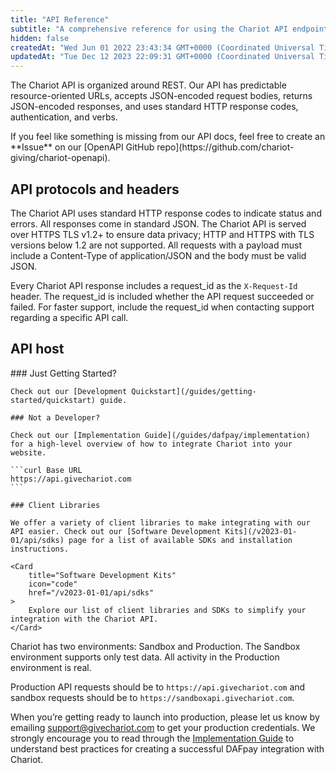 ```yaml
---
title: "API Reference"
subtitle: "A comprehensive reference for using the Chariot API endpoints"
hidden: false
createdAt: "Wed Jun 01 2022 23:43:34 GMT+0000 (Coordinated Universal Time)"
updatedAt: "Tue Dec 12 2023 22:09:31 GMT+0000 (Coordinated Universal Time)"
---
```

The Chariot API is organized around REST. Our API has predictable resource-oriented URLs, accepts JSON-encoded request bodies, returns JSON-encoded responses, and uses standard HTTP response codes, authentication, and verbs.

<Note title="Issues, Ideas or Feedback">
 If you feel like something is missing from our API docs, feel free to create an **Issue** on our [OpenAPI GitHub repo](https://github.com/chariot-giving/chariot-openapi).
</Note>

## API protocols and headers

The Chariot API uses standard HTTP response codes to indicate status and errors.
All responses come in standard JSON. The Chariot API is served over HTTPS TLS v1.2+ to ensure data privacy; HTTP and HTTPS with TLS versions below 1.2 are not supported.
All requests with a payload must include a Content-Type of application/JSON and the body must be valid JSON.

Every Chariot API response includes a request_id as the `X-Request-Id` header.
The request_id is included whether the API request succeeded or failed.
For faster support, include the request_id when contacting support regarding a specific API call.

## API host

<Aside>
    ### Just Getting Started?

    Check out our [Development Quickstart](/guides/getting-started/quickstart) guide.

    ### Not a Developer?

    Check out our [Implementation Guide](/guides/dafpay/implementation) for a high-level overview of how to integrate Chariot into your website.

    ```curl Base URL
    https://api.givechariot.com
    ```

    ### Client Libraries

    We offer a variety of client libraries to make integrating with our API easier. Check out our [Software Development Kits](/v2023-01-01/api/sdks) page for a list of available SDKs and installation instructions.

    <Card
        title="Software Development Kits"
        icon="code"
        href="/v2023-01-01/api/sdks"
    >
        Explore our list of client libraries and SDKs to simplify your integration with the Chariot API.
    </Card>
</Aside>

Chariot has two environments: Sandbox and Production.
The Sandbox environment supports only test data.
All activity in the Production environment is real.

Production API requests should be to `https://api.givechariot.com` and sandbox requests should be to `https://sandboxapi.givechariot.com`.

When you’re getting ready to launch into production, please let us know by emailing [support@givechariot.com](mailto:support@givechariot.com) to get your production credentials.
We strongly encourage you to read through the [Implementation Guide](/guides/dafpay/integrating-dafpay/checklist) to understand best practices for creating
a successful DAFpay integration with Chariot.
